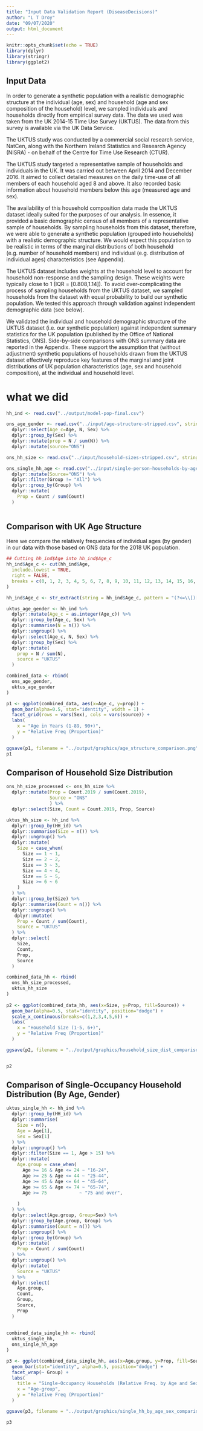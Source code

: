 ```yaml
---
title: "Input Data Validation Report (DiseaseDecisions)"
author: "L T Droy"
date: "09/07/2020"
output: html_document
---
```


```r
knitr::opts_chunk$set(echo = TRUE)
library(dplyr)
library(stringr)
library(ggplot2)
```

## Input Data

In order to generate a synthetic population with a realistic demographic structure at the individual (age, sex) and household (age and sex composition of the household) level, we sampled individuals and households directly from empirical survey data. The data we used was taken from the UK 2014-15 Time Use Survey (UKTUS). The data from this survey is available via the UK Data Service. 

The UKTUS study was conducted by a commercial social research service, NatCen, along with the Northern Ireland Statistics and Research Agency (NISRA) - on behalf of the Centre for Time Use Research (CTUR). 

The UKTUS study targeted a representative sample of households and individuals in the UK. It was carried out between April 2014 and December 2016. It aimed to collect detailed measures on the daily time-use of all members of each household aged 8 and above. It also recorded basic information about household members below this age (measured age and sex).

The availability of this household composition data made the UKTUS dataset ideally suited for the purposes of our analysis. In essence, it provided a basic demographic census of all members of a representative sample of households. By sampling households from this dataset, therefore, we were able to generate a synthetic population (grouped into households) with a realistic demographic structure. We would expect this population to be realistic in terms of the marginal distributions of both household (e.g. number of household members) and individual (e.g. distribution of individual ages) characteristics (see Appendix). 

The UKTUS dataset includes weights at the household level to account for household non-response and the sampling design. These weights were typically close to 1 (IQR = [0.808,1.14]). To avoid over-complicating the process of sampling households from the UKTUS dataset, we sampled households from the dataset with equal probability to build our synthetic population. We tested this approach through validation against independent demographic data (see below).

We validated the individual and household demographic structure of the UKTUS dataset (i.e. our synthetic population) against independent summary statistics for the UK population (published by the Office of National Statistics, ONS). Side-by-side comparisons with ONS summary data are reported in the Appendix. These support the assumption that (without adjustment) synthetic populations of households drawn from the UKTUS dataset effectively reproduce key features of the marginal and joint distributions of UK population characteristics (age, sex and household composition), at the individual and household level. 

# what we did









```r

hh_ind <- read.csv("../output/model-pop-final.csv")

ons_age_gender <- read.csv("../input/age-structure-stripped.csv", stringsAsFactors = FALSE) %>%
  dplyr::select(Age_c=Age, N, Sex) %>%
  dplyr::group_by(Sex) %>%
  dplyr::mutate(prop = N / sum(N)) %>%
  dplyr::mutate(source="ONS")

ons_hh_size <- read.csv("../input/household-sizes-stripped.csv", stringsAsFactors = FALSE)

ons_single_hh_age <- read.csv("../input/single-person-households-by-age.csv", stringsAsFactors = FALSE) %>% 
  dplyr::mutate(Source="ONS") %>%
  dplyr::filter(Group != "All") %>%
  dplyr::group_by(Group) %>%
  dplyr::mutate(
    Prop = Count / sum(Count)
  )
  

```

## Comparison with UK Age Structure

Here we compare the relatively frequencies of individual ages (by gender) in our data with those based on ONS data for the 2018 UK population.

```r

## Cutting hh_ind$Age into hh_ind$Age_c
hh_ind$Age_c <- cut(hh_ind$Age,
  include.lowest = TRUE,
  right = FALSE,
  breaks = c(0, 1, 2, 3, 4, 5, 6, 7, 8, 9, 10, 11, 12, 13, 14, 15, 16, 17, 18, 19, 20, 21, 22, 23, 24, 25, 26, 27, 28, 29, 30, 31, 32, 33, 34, 35, 36, 37, 38, 39, 40, 41, 42, 43, 44, 45, 46, 47, 48, 49, 50, 51, 52, 53, 54, 55, 56, 57, 58, 59, 60, 61, 62, 63, 64, 65, 66, 67, 68, 69, 70, 71, 72, 73, 74, 75, 76, 77, 78, 79, 80, 81, 82, 83, 84, 85, 86, 87, 88, 89, 90, 100)
)

hh_ind$Age_c <- str_extract(string = hh_ind$Age_c, pattern = "(?<=\\[)[^.]+(?=\\,)")

uktus_age_gender <- hh_ind %>%
  dplyr::mutate(Age_c = as.integer(Age_c)) %>%
  dplyr::group_by(Age_c, Sex) %>%
  dplyr::summarise(N = n()) %>%
  dplyr::ungroup() %>%
  dplyr::select(Age_c, N, Sex) %>%
  dplyr::group_by(Sex) %>%
  dplyr::mutate(
    prop = N / sum(N),
    source = "UKTUS"
  )

combined_data <- rbind(
  ons_age_gender,
  uktus_age_gender
)

p1 <- ggplot(combined_data, aes(x=Age_c, y=prop)) + 
  geom_bar(alpha=0.5, stat="identity", width = 1) +
  facet_grid(rows = vars(Sex), cols = vars(source)) +
  labs(
    x = "Age in Years (1-89, 90+)",
    y = "Relative Freq (Proportion)"
  )

ggsave(p1, filename = "../output/graphics/age_structure_comparison.png", )
p1

```

## Comparison of Household Size Distribution

```r

ons_hh_size_processed <- ons_hh_size %>%
  dplyr::mutate(Prop = Count.2019 / sum(Count.2019),
                Source = "ONS"
                ) %>%
  dplyr::select(Size, Count = Count.2019, Prop, Source)

uktus_hh_size <- hh_ind %>%
  dplyr::group_by(HH_id) %>%
  dplyr::summarise(Size = n()) %>%
  dplyr::ungroup() %>%
  dplyr::mutate(
    Size = case_when(
      Size == 1 ~ 1,
      Size == 2 ~ 2,
      Size == 3 ~ 3,
      Size == 4 ~ 4,
      Size == 5 ~ 5,
      Size >= 6 ~ 6
    )
  ) %>%
  dplyr::group_by(Size) %>%
  dplyr::summarise(Count = n()) %>%
  dplyr::ungroup() %>%
   dplyr::mutate(
    Prop = Count / sum(Count),
    Source = "UKTUS"
  ) %>%
  dplyr::select(
    Size, 
    Count,
    Prop,
    Source
  )

combined_data_hh <- rbind(
  ons_hh_size_processed, 
  uktus_hh_size
)
  
p2 <- ggplot(combined_data_hh, aes(x=Size, y=Prop, fill=Source)) + 
  geom_bar(alpha=0.5, stat="identity", position="dodge") +
  scale_x_continuous(breaks=c(1,2,3,4,5,6)) +
  labs(
    x = "Household Size (1-5, 6+)",
    y = "Relative Freq (Proportion)"
  )

ggsave(p2, filename = "../output/graphics/household_size_dist_comparison.png", )


p2


```
## Comparison of Single-Occupancy Household Distribution (By Age, Gender)

```r

uktus_single_hh <- hh_ind %>%
  dplyr::group_by(HH_id) %>%
  dplyr::summarise(
    Size = n(),
    Age = Age[1],
    Sex = Sex[1]
  ) %>%
  dplyr::ungroup() %>%
  dplyr::filter(Size == 1, Age > 15) %>%
  dplyr::mutate(
    Age.group = case_when(
      Age >= 16 & Age <= 24 ~ "16-24",
      Age >= 25 & Age <= 44 ~ "25-44",
      Age >= 45 & Age <= 64 ~ "45-64",
      Age >= 65 & Age <= 74 ~ "65-74",
      Age >= 75            ~ "75 and over",
      
    )
  ) %>%
  dplyr::select(Age.group, Group=Sex) %>%
  dplyr::group_by(Age.group, Group) %>%
  dplyr::summarise(Count = n()) %>%
  dplyr::ungroup() %>%
  dplyr::group_by(Group) %>%
  dplyr::mutate(
    Prop = Count / sum(Count)
  ) %>%
  dplyr::ungroup() %>%
  dplyr::mutate(
    Source = "UKTUS"
  ) %>%
  dplyr::select(
    Age.group,
    Count,
    Group,
    Source,
    Prop
  )
  
  
combined_data_single_hh <- rbind(
  uktus_single_hh,
  ons_single_hh_age
)

p3 <- ggplot(combined_data_single_hh, aes(x=Age.group, y=Prop, fill=Source)) +
  geom_bar(stat="identity", alpha=0.5, position="dodge") +
  facet_wrap(~ Group) +
  labs(
    title = "Single-Occupancy Households (Relative Freq. by Age and Sex)",
    x = "Age-group",
    y = "Relative Freq (Proportion)"
  )

ggsave(p3, filename = "../output/graphics/single_hh_by_age_sex_comparison.png", )

p3

```




